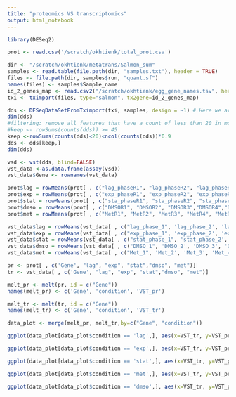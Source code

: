 ```yaml
---
title: "proteomics VS transcriptomics"
output: html_notebook
---
```


```r
library(DESeq2)
```

```r
prot <- read.csv('/scratch/okhtienk/total_prot.csv')
```

```r

dir <- "/scratch/okhtienk/metatrans/Salmon_sum"
samples <- read.table(file.path(dir, "samples.txt"), header = TRUE)
files <- file.path(dir, samples$run, "quant.sf")
names(files) <- samples$Sample_name
id_2_genes_map <- read.csv2("/scratch/okhtienk/egg_gene_names.tsv", header = T, sep = "\t")
txi <- tximport(files, type="salmon", tx2gene=id_2_genes_map)
```
```r
dds <- DESeqDataSetFromTximport(txi, samples, design = ~1) # Here we are not specifying a model
dim(dds)
#filtering: remove all features that have a count of less than 20 in more than 90% of the samples (78 samples)
#keep <- rowSums(counts(dds)) >= 45
keep <-rowSums(counts(dds)<20)<ncol(counts(dds))*0.9
dds <- dds[keep,]
dim(dds)
```

```r
vsd <- vst(dds, blind=FALSE)
vst_data <-as.data.frame(assay(vsd))
vst_data$Gene <- rownames(vst_data)
```

```r
prot$lag = rowMeans(prot[ , c("lag_phaseR1", "lag_phaseR2", "lag_phaseR3","lag_phaseR4", "lag_phaseR5")])
prot$exp = rowMeans(prot[ , c("exp_phaseR1", "exp_phaseR2", "exp_phaseR3", "exp_phaseR4", "exp_phaseR5")])
prot$stat = rowMeans(prot[ , c("sta_phaseR1", "sta_phaseR2", "sta_phaseR3", "sta_phaseR4", "sta_phaseR5")])
prot$dmso = rowMeans(prot[ , c("DMSOR1", "DMSOR2", "DMSOR3","DMSOR4","DMSOR5")])
prot$met = rowMeans(prot[ , c("MetR1", "MetR2", "MetR3", "MetR4", "MetR5")])
```

```r
vst_data$lag = rowMeans(vst_data[ , c("lag_phase_1", 'lag_phase_2', 'lag_phase_3', 'lag_phase_4', 'lag_phase_5')])
vst_data$exp = rowMeans(vst_data[ , c("exp_phase_1", 'exp_phase_2', 'exp_phase_3', 'exp_phase_4', 'exp_phase_5')])
vst_data$stat = rowMeans(vst_data[ , c("stat_phase_1", 'stat_phase_2', 'stat_phase_3', 'stat_phase_4', 'stat_phase_5')])
vst_data$dmso = rowMeans(vst_data[ , c("DMSO_1", 'DMSO_2', 'DMSO_3', 'DMSO_4', 'DMSO_5')])
vst_data$met = rowMeans(vst_data[ , c("Met_1", 'Met_2', 'Met_3', 'Met_4', 'Met_5')])
```

```r
pr <- prot[ , c('Gene', "lag", "exp", "stat","dmso", "met")]
tr <- vst_data[ , c('Gene', "lag", "exp", "stat","dmso", "met")]
```


```r
melt_pr <- melt(pr, id = c("Gene")) 
names(melt_pr) <- c('Gene', 'condition', 'VST_pr')

melt_tr <- melt(tr, id = c("Gene")) 
names(melt_tr) <- c('Gene', 'condition', 'VST_tr')
```


```r
data_plot <- merge(melt_pr, melt_tr,by=c("Gene", "condition"))
```

```r
ggplot(data_plot[data_plot$condition == 'lag',], aes(x=VST_tr, y=VST_pr)) + geom_point() + xlim(5, 35)+ ylim(5, 35)
```

```r
ggplot(data_plot[data_plot$condition == 'exp',], aes(x=VST_tr, y=VST_pr)) + geom_point() + xlim(5, 35)+ ylim(5, 35)
```
```r
ggplot(data_plot[data_plot$condition == 'stat',], aes(x=VST_tr, y=VST_pr)) + geom_point() + xlim(5, 35)+ ylim(5, 35)
```
```r
ggplot(data_plot[data_plot$condition == 'met',], aes(x=VST_tr, y=VST_pr)) + geom_point() + xlim(5, 35)+ ylim(5, 35)
```
```r
ggplot(data_plot[data_plot$condition == 'dmso',], aes(x=VST_tr, y=VST_pr)) + geom_point() + xlim(5, 35)+ ylim(5, 35)
```


